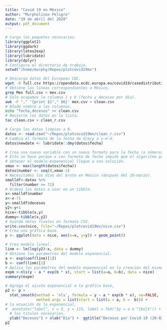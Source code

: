 ```yaml
---
title: "Covid 19 en México"
author: "Murpholinox Peligro"
date: "19 de abril del 2020"
output: pdf_document 
---
```



```r
# Carga los paquetes necesarios.
library(ggplot2)
library(ggdark)
library(latex2exp)
library(lubridate)
library(dplyr)
# Configura el directorio de trabajo.
setwd("/home/murphy/Repos/plotcovid19mx")
```

```bash
# Descarga datos del European CDC.
wget -O full.csv https://opendata.ecdc.europa.eu/covid19/casedistribution/csv
# Obtiene las líneas correspondientes a México.
grep Mex full.csv > mex.csv
# Solo ocupamos la columna 1 y 6 (fecha y decesos por día).
awk -F "," '{print $1"," $6}' mex.csv > clean.csv
# Añade nombre a las columnas.
echo "fecha,decesos" >> clean.csv
# Revierte los datos en la lista.
tac clean.csv > clean_r.csv
```

```r
# Carga los datos limpios a R.
datos <- read.csv("~/Repos/plotcovid19mx/clean_r.csv")
# Cambia el formato de la fecha de d/m/y a y-m-d.
datos$newdate <- lubridate::dmy(datos$fecha)
```

```r
# Crea una nueva variable con un nuevo formato para la fecha (a números enteros).
# Esto se hace porque x con formato de fecha impide que el algoritmo para 
# obtener el modelo exponencial llegue a una solución.
xmax <- max(length(datos$fecha))
datos$number <- seq(0,xmax-1)
# Necesitamos los días del brote en México (después del 20-marzo).
smalldf<-datos %>%
  filter(number >= 72) 
# Ordena los datos a usar en un tibble.
x<-smalldf$number
x<-x-71
y<-smalldf$decesos
y2<-y+1
nice<-tibble(x,y)
dummy<-tibble(x,y2)
# Guarda datos finales en formato CSV.
write.csv(nice, file="~/Repos/plotcovid19mx/nice.csv")
# Crea una gráfica base.
p <- ggplot(data = nice, aes(x=x, y=y)) + geom_point()
```

```r
# Crea modelo lineal.
linm <- lm(log(y2)~x, data = dummy)
# Obtiene los parámetros del modelo exponencial.
a <- exp(coef(linm)[1])
b <- coef(linm)[2]
# Aplica los parámetros del modelo exponencial en la creación del mismo.
expm <-nls(y ~ a * exp(b * x), start = list(a=a, b=b), data = nice)
summary(expm)
```

```r
# Agrega el ajuste exponencial a la gráfica base,
p2 <- p +
  stat_smooth(method = 'nls', formula = y ~ a * exp(b * x), se=FALSE,
              method.args = list(start = list(a = a, b =  b))) +
# la ecuación de la exponencial,
#  annotate("label", x = 5, y = 115, label = TeX("$y = a e ^{bx}$")) +
  # los títulos necesarios,
  ylab("Decesos") + xlab("Día") +  ggtitle("Decesos por Covid-19 (20-03/21-04)")
p2
```

